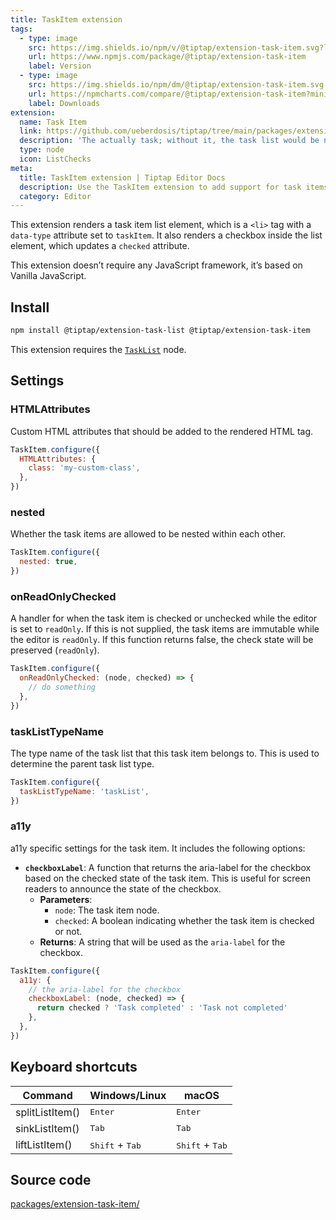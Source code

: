 ```yaml
---
title: TaskItem extension
tags:
  - type: image
    src: https://img.shields.io/npm/v/@tiptap/extension-task-item.svg?label=version
    url: https://www.npmjs.com/package/@tiptap/extension-task-item
    label: Version
  - type: image
    src: https://img.shields.io/npm/dm/@tiptap/extension-task-item.svg
    url: https://npmcharts.com/compare/@tiptap/extension-task-item?minimal=true
    label: Downloads
extension:
  name: Task Item
  link: https://github.com/ueberdosis/tiptap/tree/main/packages/extension-task-item
  description: 'The actually task; without it, the task list would be nothing.'
  type: node
  icon: ListChecks
meta:
  title: TaskItem extension | Tiptap Editor Docs
  description: Use the TaskItem extension to add support for task items rendered as <li data-type="taskItem"> with checkboxes. More in our docs!
  category: Editor
---
```



This extension renders a task item list element, which is a `<li>` tag with a `data-type` attribute set to `taskItem`. It also renders a checkbox inside the list element, which updates a `checked` attribute.

This extension doesn’t require any JavaScript framework, it’s based on Vanilla JavaScript.

<CodeDemo path="/Nodes/TaskItem" />

## Install

```bash
npm install @tiptap/extension-task-list @tiptap/extension-task-item
```

This extension requires the [`TaskList`](/editor/extensions/nodes/task-list) node.

## Settings

### HTMLAttributes

Custom HTML attributes that should be added to the rendered HTML tag.

```js
TaskItem.configure({
  HTMLAttributes: {
    class: 'my-custom-class',
  },
})
```

### nested

Whether the task items are allowed to be nested within each other.

```js
TaskItem.configure({
  nested: true,
})
```

### onReadOnlyChecked

A handler for when the task item is checked or unchecked while the editor is set to `readOnly`.
If this is not supplied, the task items are immutable while the editor is `readOnly`.
If this function returns false, the check state will be preserved (`readOnly`).

```js
TaskItem.configure({
  onReadOnlyChecked: (node, checked) => {
    // do something
  },
})
```

### taskListTypeName

The type name of the task list that this task item belongs to. This is used to determine the parent task list type.

```js
TaskItem.configure({
  taskListTypeName: 'taskList',
})
```

### a11y

a11y specific settings for the task item. It includes the following options:

- **`checkboxLabel`**: A function that returns the aria-label for the checkbox based on the checked state of the task item. This is useful for screen readers to announce the state of the checkbox.
  - **Parameters**:
    - `node`: The task item node.
    - `checked`: A boolean indicating whether the task item is checked or not.
  - **Returns**: A string that will be used as the `aria-label` for the checkbox.

```js
TaskItem.configure({
  a11y: {
    // the aria-label for the checkbox
    checkboxLabel: (node, checked) => {
      return checked ? 'Task completed' : 'Task not completed'
    },
  },
})
```

## Keyboard shortcuts

| Command         | Windows/Linux                     | macOS                             |
| --------------- | --------------------------------- | --------------------------------- |
| splitListItem() | <kbd>Enter</kbd>                  | <kbd>Enter</kbd>                  |
| sinkListItem()  | <kbd>Tab</kbd>                    | <kbd>Tab</kbd>                    |
| liftListItem()  | <kbd>Shift</kbd> + <kbd>Tab</kbd> | <kbd>Shift</kbd> + <kbd>Tab</kbd> |

## Source code

[packages/extension-task-item/](https://github.com/ueberdosis/tiptap/blob/main/packages/extension-task-item/)
